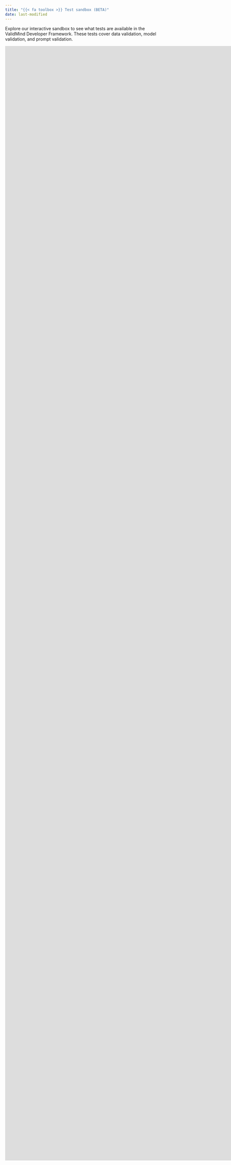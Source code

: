 ```yaml
---
title: "{{< fa toolbox >}} Test sandbox (BETA)"
date: last-modified
---
```


<!--- TO DO
- Ordering of notebooks if we want them to appear in a specific sequence
--->
Explore our interactive sandbox to see what tests are available in the ValidMind Developer Framework. These tests cover data validation, model validation, and prompt validation.

::: {.column-screen-right}

```{=html}
<iframe
  src="http://test-sandbox.demo.validmind.ai/?embed=true&embed_options=light_theme" width="1800" height="3600" frameborder="0" marginheight="0"></iframe>
```

:::
